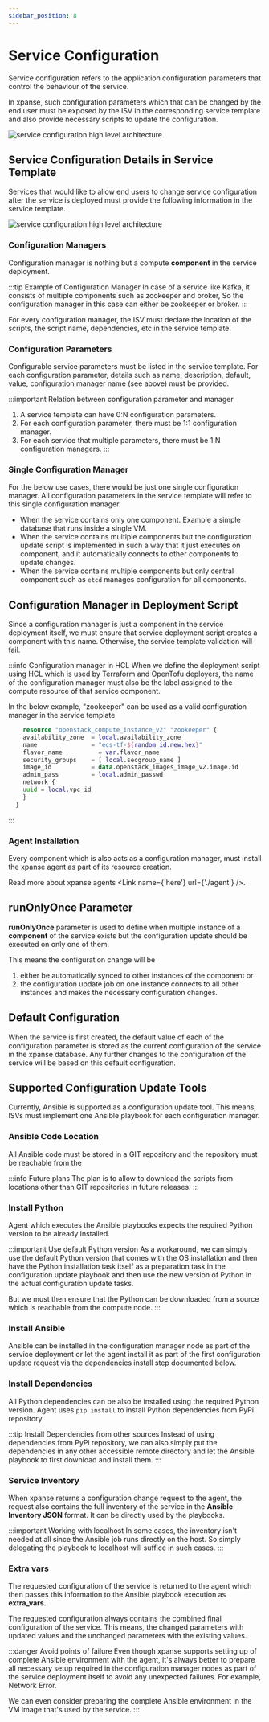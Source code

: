 ```yaml
---
sidebar_position: 8
---
```



# Service Configuration

Service configuration refers to the application configuration parameters that control the behaviour of the service.

In xpanse, such configuration parameters which that can be changed by the end user must be exposed by the ISV in the
corresponding service template and also provide necessary scripts to update the configuration.

![service configuration high level architecture](../static/img/service-configuration-high-level.excalidraw.png)

## Service Configuration Details in Service Template

Services that would like to allow end users to change service configuration after the service is deployed must provide
the following information in the service template.

![service configuration high level architecture](../static/img/service-configuration-in-template.excalidraw.png)

### Configuration Managers

Configuration manager is nothing but a compute **component** in the service deployment.

:::tip Example of Configuration Manager
In case of a service like Kafka, it consists of multiple components such as zookeeper and broker,
So the configuration manager in this case can either be zookeeper or broker.
:::

For every configuration manager, the ISV must declare the location of the scripts, the script name, dependencies, etc
in the service template.

### Configuration Parameters

Configurable service parameters must be listed in the service template. For each configuration parameter,
details such as name, description, default, value, configuration manager name (see above) must be provided.

:::important Relation between configuration parameter and manager

1. A service template can have 0:N configuration parameters.
2. For each configuration parameter, there must be 1:1 configuration manager.
3. For each service that multiple parameters, there must be 1:N configuration managers.
   :::

### Single Configuration Manager

For the below use cases, there would be just one single configuration manager.
All configuration parameters in the service template will refer to this single configuration manager.

-   When the service contains only one component. Example a simple database that runs inside a single VM.
-   When the service contains multiple components but the configuration update script is implemented in such a way
    that it just executes on component, and it automatically connects to other components to update changes.
-   When the service contains multiple components but only central component such as `etcd` manages configuration
    for all components.

## Configuration Manager in Deployment Script

Since a configuration manager is just a component in the service deployment itself,
we must ensure that service deployment script creates a component with this name.
Otherwise, the service template validation will fail.

:::info Configuration manager in HCL
When we define the deployment script using HCL which is used by Terraform and OpenTofu deployers,
the name of the configuration manager must also be the label assigned to the compute resource of that service component.

In the below example, "zookeeper" can be used as a valid configuration manager in the service template

```terraform
    resource "openstack_compute_instance_v2" "zookeeper" {
    availability_zone  = local.availability_zone
    name               = "ecs-tf-${random_id.new.hex}"
    flavor_name          = var.flavor_name
    security_groups    = [ local.secgroup_name ]
    image_id           = data.openstack_images_image_v2.image.id
    admin_pass         = local.admin_passwd
    network {
    uuid = local.vpc_id
    }
  }
```

:::

### Agent Installation

Every component which is also acts as a configuration manager,
must install the xpanse agent as part of its resource creation.

Read more about xpanse agents <Link name={'here'} url={'./agent'} />.

## runOnlyOnce Parameter

**runOnlyOnce** parameter is used to define when multiple instance of a **component** of the service exists but
the configuration update should be executed on only one of them.

This means the configuration change will be

1. either be automatically synced to other instances of the component or
2. the configuration update job on one instance connects to all other instances and
   makes the necessary configuration changes.

## Default Configuration

When the service is first created, the default value of each of the configuration parameter is stored as the current
configuration of the service in the xpanse database. Any further changes to the configuration of the service will be
based on this default configuration.

## Supported Configuration Update Tools

Currently, Ansible is supported as a configuration update tool.
This means, ISVs must implement one Ansible playbook for each configuration manager.

### Ansible Code Location

All Ansible code must be stored in a GIT repository and the repository must be reachable from the

:::info Future plans
The plan is to allow to download the scripts from locations other than GIT repositories in future releases.
:::

### Install Python

Agent which executes the Ansible playbooks expects the required Python version to be already installed.

:::important Use default Python version
As a workaround, we can simply use the default Python version that comes with the OS installation and
then have the Python installation task itself as a preparation task in the configuration update playbook and
then use the new version of Python in the actual configuration update tasks.

But we must then ensure that the Python can be downloaded from a source which is reachable from the compute node.
:::

### Install Ansible

Ansible can be installed in the configuration manager node as part of the service deployment or let the agent
install it as part of the first configuration update request via the dependencies install step documented below.

### Install Dependencies

All Python dependencies can be also be installed using the required Python version.
Agent uses `pip install` to install Python dependencies from PyPi repository.

:::tip Install Dependencies from other sources
Instead of using dependencies from PyPi repository, we can also simply put the dependencies in any other
accessible remote directory and let the Ansible playbook to first download and install them.
:::

### Service Inventory

When xpanse returns a configuration change request to the agent, the request also contains the full inventory of the
service in the **Ansible Inventory JSON** format. It can be directly used by the playbooks.

:::important Working with localhost
In some cases, the inventory isn't needed at all since the Ansible job runs directly on the host.
So simply delegating the playbook to localhost will suffice in such cases.
:::

### Extra vars

The requested configuration of the service is returned to the agent which then passes this information to the
Ansible playbook execution as **extra_vars**.

The requested configuration always contains the combined final configuration of the service. This means, the changed
parameters with updated values and the unchanged parameters with the existing values.

:::danger Avoid points of failure
Even though xpanse supports setting up of complete Ansible environment with the agent,
it's always better to prepare all necessary setup required in the configuration manager nodes as part of the
service deployment itself to avoid any unexpected failures. For example, Network Error.

We can even consider preparing the complete Ansible environment in the VM image that's used by the service.
:::
